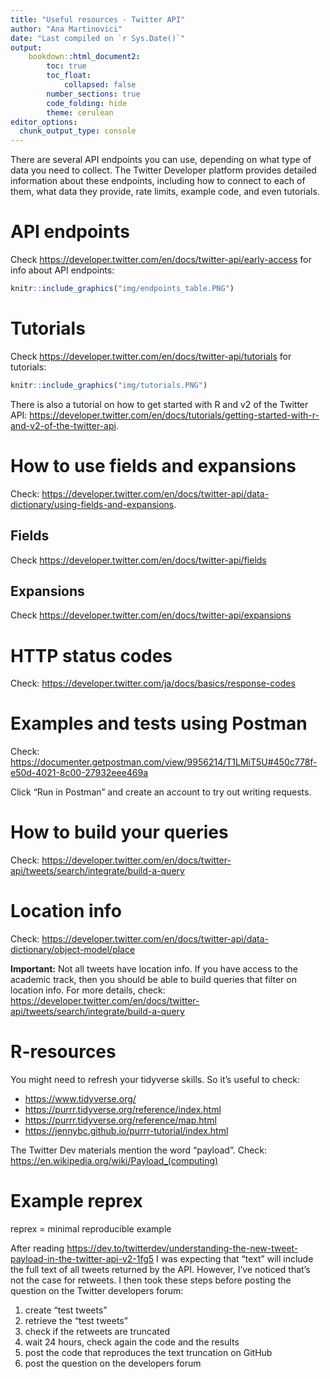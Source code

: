 ```yaml
---
title: "Useful resources - Twitter API"
author: "Ana Martinovici"
date: "Last compiled on `r Sys.Date()`"
output: 
    bookdown::html_document2:
        toc: true
        toc_float: 
            collapsed: false
        number_sections: true
        code_folding: hide
        theme: cerulean
editor_options: 
  chunk_output_type: console
---
```


There are several API endpoints you can use, depending on what type of data you need to collect. The Twitter Developer platform provides detailed information about these endpoints, including how to connect to each of them, what data they provide, rate limits, example code, and even tutorials.

# API endpoints

Check <https://developer.twitter.com/en/docs/twitter-api/early-access> for info about API endpoints: 

```r
knitr::include_graphics("img/endpoints_table.PNG")
```

# Tutorials

Check <https://developer.twitter.com/en/docs/twitter-api/tutorials> for tutorials: 

```r
knitr::include_graphics("img/tutorials.PNG")
```

There is also a tutorial on how to get started with R and v2 of the Twitter API: <https://developer.twitter.com/en/docs/tutorials/getting-started-with-r-and-v2-of-the-twitter-api>.

# How to use fields and expansions

Check: <https://developer.twitter.com/en/docs/twitter-api/data-dictionary/using-fields-and-expansions>.

## Fields

Check <https://developer.twitter.com/en/docs/twitter-api/fields>

## Expansions

Check <https://developer.twitter.com/en/docs/twitter-api/expansions> 

# HTTP status codes

Check: <https://developer.twitter.com/ja/docs/basics/response-codes>

# Examples and tests using Postman

Check: <https://documenter.getpostman.com/view/9956214/T1LMiT5U#450c778f-e50d-4021-8c00-27932eee469a>

Click "Run in Postman" and create an account to try out writing requests.

# How to build your queries

Check: <https://developer.twitter.com/en/docs/twitter-api/tweets/search/integrate/build-a-query>

# Location info

Check: <https://developer.twitter.com/en/docs/twitter-api/data-dictionary/object-model/place>

**Important:** Not all tweets have location info. If you have access to the academic track, then you should be able to build queries that filter on location info. For more details, check: <https://developer.twitter.com/en/docs/twitter-api/tweets/search/integrate/build-a-query>

# R-resources

You might need to refresh your tidyverse skills. So it's useful to check:

* <https://www.tidyverse.org/>
* <https://purrr.tidyverse.org/reference/index.html>
* <https://purrr.tidyverse.org/reference/map.html>
* <https://jennybc.github.io/purrr-tutorial/index.html>

The Twitter Dev materials mention the word "payload". Check: <https://en.wikipedia.org/wiki/Payload_(computing)> 

# Example reprex

reprex = minimal reproducible example

After reading <https://dev.to/twitterdev/understanding-the-new-tweet-payload-in-the-twitter-api-v2-1fg5> I was expecting that "text" will include the full text of all tweets returned by the API. However, I've noticed that's not the case for retweets. I then took these steps before posting the question on the Twitter developers forum:

1. create "test tweets" 
2. retrieve the "test tweets"
3. check if the retweets are truncated
4. wait 24 hours, check again the code and the results
5. post the code that reproduces the text truncation on GitHub
6. post the question on the developers forum
